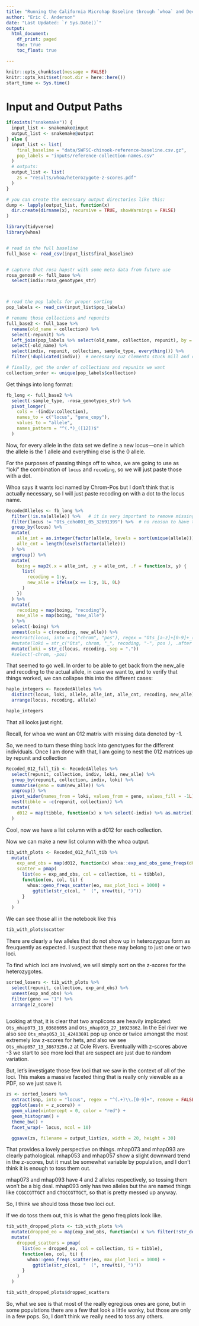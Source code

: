 ```yaml
---
title: "Running the California Microhap Baseline through `whoa` and Deciding We Should Drop Two of the Amplicons"
author: "Eric C. Anderson"
date: "Last Updated: `r Sys.Date()`"
output:
  html_document:
    df_print: paged
    toc: true
    toc_float: true

---
```


```r
knitr::opts_chunk$set(message = FALSE)
knitr::opts_knit$set(root.dir = here::here())
start_time <- Sys.time()

```

# Input and Output Paths

```r
if(exists("snakemake")) {
  input_list <- snakemake@input
  output_list <- snakemake@output
} else {
  input_list <- list(
    final_baseline = "data/SWFSC-chinook-reference-baseline.csv.gz",
    pop_labels = "inputs/reference-collection-names.csv"
  )
  # outputs:
  output_list <- list(
    zs = "results/whoa/heterozygote-z-scores.pdf"
  )
}

# you can create the necessary output directories like this:
dump <- lapply(output_list, function(x)
  dir.create(dirname(x), recursive = TRUE, showWarnings = FALSE)
)
```


```r
library(tidyverse)
library(whoa)


# read in the full baseline
full_base <- read_csv(input_list$final_baseline)


# capture that rosa hapstr with some meta data from future use
rosa_genos0 <- full_base %>%
  select(indiv:rosa_genotypes_str)



# read the pop labels for proper sorting
pop_labels <- read_csv(input_list$pop_labels)

# rename those collections and repunits
full_base2 <- full_base %>%
  rename(old_name = collection) %>%
  select(-repunit) %>%
  left_join(pop_labels %>% select(old_name, collection, repunit), by = join_by(old_name)) %>%
  select(-old_name) %>%
  select(indiv, repunit, collection, sample_type, everything()) %>%
  filter(!duplicated(indiv))  # necessary cuz clemento stuck mill and deer together into a single code

# finally, get the order of collections and repunits we want
collection_order <- unique(pop_labels$collection)

```


Get things into long format:
```r
fb_long <- full_base2 %>%
  select(-sample_type, -rosa_genotypes_str) %>%
  pivot_longer(
    cols = -(indiv:collection), 
    names_to = c("locus", "gene_copy"),
    values_to = "allele",
    names_pattern = "^(.*)_([12])$"
  )
```


Now, for every allele in the data set we define a new locus---one in which the
allele is the 1 allele and everything else is the 0 allele. 

For the purposes of passing things off to whoa, we
are going to use as "loki" the combination of `locus` and `recoding`, so we will
just paste those with a dot.  

Whoa says it wants loci named by Chrom-Pos but I don't think that is actually
necessary, so I will just paste recoding on with a dot to the locus name.

```r
RecodedAlleles <- fb_long %>%
  filter(!is.na(allele)) %>%   # it is very important to remove missing genotypes
  filter(locus != "Ots_coho001_05_32691399") %>%  # no reason to have the coho allele
  group_by(locus) %>%
  mutate(
    alle_int = as.integer(factor(allele, levels = sort(unique(allele)))),
    alle_cnt = length(levels(factor(allele)))
  ) %>%
  ungroup() %>%
  mutate(
    boing = map2(.x = alle_int, .y = alle_cnt, .f = function(x, y) {
      list(
        recoding = 1:y,
        new_alle = ifelse(x == 1:y, 1L, 0L)
      )
    })
  ) %>%
  mutate(
    recoding = map(boing, "recoding"),
    new_alle = map(boing, "new_alle")
  ) %>%
  select(-boing) %>%
  unnest(cols = c(recoding, new_alle)) %>%
  #extract(locus, into = c("chrom", "pos"), regex = "Ots_[a-z]+[0-9]+_([0-9]+)_([0-9]+)", remove = FALSE) %>%
  #mutate(loki = str_c("Ots", chrom, "_", recoding, "-", pos ), .after = locus) %>%
  mutate(loki = str_c(locus, recoding, sep = "."))
  #select(-chrom, -pos)
```

That seemed to go well.  In order to be able to get back from the new_alle and
recoding to the actual allele, in case we want to, and to verify that things worked,
we can collapse this into the different cases:
```r
haplo_integers <- RecodedAlleles %>%
  distinct(locus, loki, allele, alle_int, alle_cnt, recoding, new_alle) %>%
  arrange(locus, recoding, allele)

haplo_integers
```

That all looks just right.

Recall, for whoa we want an 012 matrix with missing data denoted by -1.

So, we need to turn these thing back into genotypes for the different
individuals.  Once I am done with that, I am going to nest the 012 matrices
up by repunit and collection

```r
Recoded_012_full_tib <- RecodedAlleles %>%
  select(repunit, collection, indiv, loki, new_alle) %>%
  group_by(repunit, collection, indiv, loki) %>%
  summarise(geno = sum(new_alle)) %>%
  ungroup() %>%
  pivot_wider(names_from = loki, values_from = geno, values_fill = -1L) %>%
  nest(tibble = -c(repunit, collection)) %>%
  mutate(
    d012 = map(tibble, function(x) x %>% select(-indiv) %>% as.matrix() %>% t())
  )
```

Cool, now we have a list column with a d012 for each collection.  

Now we can make a new list column with the whoa output.
```r
tib_with_plots <- Recoded_012_full_tib %>%
  mutate(
    exp_and_obs = map(d012, function(x) whoa::exp_and_obs_geno_freqs(d012 = x)),
    scatter = pmap(
      list(eo = exp_and_obs, col = collection, ti = tibble),
      function(eo, col, ti) {
        whoa::geno_freqs_scatter(eo, max_plot_loci = 1000) +
          ggtitle(str_c(col, "  (", nrow(ti), ")"))
      }
    ) 
  )
```

We can see those all in the notebook like this
```r
tib_with_plots$scatter
```

There are clearly a few alleles that do not show up in heterozygous
form as freuquently as expected.  I suspect that these may belong
to just one or two loci.

To find which loci are involved, we will simply sort on the z-scores
for the heterozygotes.
```r
sorted_losers <- tib_with_plots %>%
  select(repunit, collection, exp_and_obs) %>%
  unnest(exp_and_obs) %>%
  filter(geno == "1") %>%
  arrange(z_score)
  
```

Looking at that, it is clear that two amplicons are heavily implicated: `Ots_mhap073_19_03686095`
and `Ots_mhap093_27_16923862`.  In the Eel river we also see `Ots_mhap053_11_42403691` pop up
once or twice amongst the most extremely low z-scores for hets, and also
we see `Ots_mhap057_13_38673256.2` at Cole Rivers.  Eventually with z-scores above
-3 we start to see more loci that are suspect are just due to random variation.

But, let's investigate those few loci that we saw in the context of all of the loci.
This makes a massive faceted thing that is really only viewable as a PDF, so we just
save it.
```r
zs <- sorted_losers %>%
  extract(snp, into = "locus", regex = "^(.+)\\.[0-9]+", remove = FALSE) %>%
  ggplot(aes(x = z_score)) +
  geom_vline(xintercept = 0, color = "red") +
  geom_histogram() +
  theme_bw() +
  facet_wrap(~ locus, ncol = 10) 

  ggsave(zs, filename = output_list$zs, width = 20, height = 30)
```

That provides a lovely perspective on things.  mhap073 and mhap093 are clearly pathological.
mhap053 and mhap057 show a slight downward trend in the z-scores, but it must be somewhat
variable by population, and I don't think it is enough to toss them out.  

mhap073 and mhap093 have 4 and 2 alleles respectively, so tossing them won't be
a big deal.  mhap093 only has two alleles but the are named things like
`CCGCCGTTGCT` and `CTGCCGTTGCT`, so that is pretty messed up anyway.  

So, I think we should toss those two loci out.

If we do toss them out, this is what the geno freq plots look like.
```r
tib_with_dropped_plots <- tib_with_plots %>%
  mutate(dropped_eo = map(exp_and_obs, function(x) x %>% filter(!str_detect(snp, "Ots_mhap073_19_03686095|Ots_mhap093_27_16923862")))) %>%
  mutate(
    dropped_scatters = pmap(
      list(eo = dropped_eo, col = collection, ti = tibble),
      function(eo, col, ti) {
        whoa::geno_freqs_scatter(eo, max_plot_loci = 1000) +
          ggtitle(str_c(col, "  (", nrow(ti), ")"))
      }
    ) 
  )

tib_with_dropped_plots$dropped_scatters
```


So, what we see is that most of the really egregious ones are gone, but in some
populations there are a few that look a little wonky, but those are only
in a few pops.  So, I don't think we really need to toss any others.

